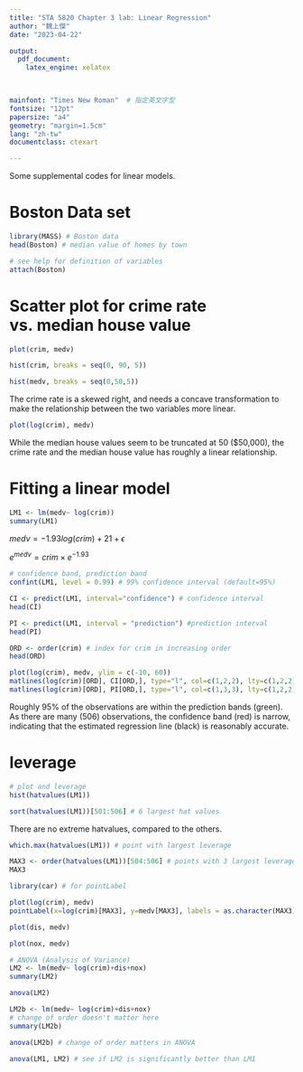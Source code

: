 ```yaml
---
title: "STA 5820 Chapter 3 lab: Linear Regression"
author: "魏上傑"
date: "2023-04-22"

output:
  pdf_document:
    latex_engine: xelatex


  
mainfont: "Times New Roman"  # 指定英文字型
fontsize: "12pt"
papersize: "a4"
geometry: "margin=1.5cm"
lang: "zh-tw"
documentclass: ctexart

---
```


Some supplemental codes for linear models.

# Boston Data set

```r
library(MASS) # Boston data
head(Boston) # median value of homes by town
```

```r
# see help for definition of variables
attach(Boston) 
```

# Scatter plot for crime rate vs. median house value

```r
plot(crim, medv)
```

```r
hist(crim, breaks = seq(0, 90, 5))
```

```r
hist(medv, breaks = seq(0,50,5))
```

The crime rate is a skewed right, and needs a concave transformation to make the relationship between the two variables more linear.

```r
plot(log(crim), medv)
```

While the median house values seem to be truncated at 50 ($50,000), the crime rate and the median house value has roughly a linear relationship.

# Fitting a linear model

```r
LM1 <- lm(medv~ log(crim))
summary(LM1)
```

$medv =-1.93 log(crim) +21 +\epsilon$

$e^{medv}=crim\times e^{-1.93}$

```r
# confidence band, prediction band
confint(LM1, level = 0.99) # 99% confidence interval (default=95%)
```

```r
CI <- predict(LM1, interval="confidence") # confidence interval
head(CI)
```

```r
PI <- predict(LM1, interval = "prediction") #prediction interval
head(PI)
```

```r
ORD <- order(crim) # index for crim in increasing order
head(ORD)
```

```r
plot(log(crim), medv, ylim = c(-10, 60))
matlines(log(crim)[ORD], CI[ORD,], type="l", col=c(1,2,2), lty=c(1,2,2))
matlines(log(crim)[ORD], PI[ORD,], type="l", col=c(1,3,3), lty=c(1,2,2))
```

Roughly 95% of the observations are within the prediction bands (green). As there are many (506) observations, the confidence band (red) is narrow, indicating that the estimated regression line (black) is reasonably accurate.

# leverage

```r
# plot and leverage
hist(hatvalues(LM1))
```

```r
sort(hatvalues(LM1))[501:506] # 6 largest hat values

```
There are no extreme hatvalues, compared to the others.


```r
which.max(hatvalues(LM1)) # point with largest leverage
```

```r
MAX3 <- order(hatvalues(LM1))[504:506] # points with 3 largest leverages
MAX3
```



```r
library(car) # for pointLabel 
```

```r
plot(log(crim), medv)
pointLabel(x=log(crim)[MAX3], y=medv[MAX3], labels = as.character(MAX3))
```

```r
plot(dis, medv)
```

```r
plot(nox, medv)
```

```r
# ANOVA (Analysis of Variance)
LM2 <- lm(medv~ log(crim)+dis+nox)
summary(LM2)
```

```r
anova(LM2)
```

```r
LM2b <- lm(medv~ log(crim)+dis+nox) 
# change of order doesn't matter here
summary(LM2b)
```

```r
anova(LM2b) # change of order matters in ANOVA
```

```r
anova(LM1, LM2) # see if LM2 is significantly better than LM1
```

